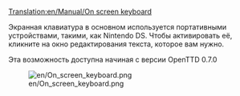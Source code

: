 [[Translation:en/Manual/On screen keyboard]]


Экранная клавиатура в основном используется портативными устройствами, такими, как Nintendo DS. Чтобы активировать её, кликните на окно редактирования текста, которое вам нужно.

Эта возможность доступна начиная с версии OpenTTD 0.7.0

[[File:en/On screen keyboard.png]]